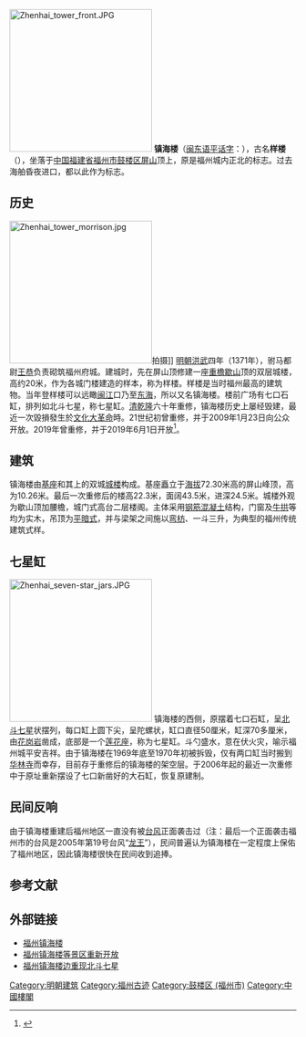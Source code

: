 {{Otheruses|subject=福州的镇海楼|other=其他叫镇海楼的建筑|镇海楼}}
[[File:Zhenhai_tower_front.JPG|250px]]
'''镇海楼'''（[[闽东语|闽东语]][[平话字|平话字]]：{{lang|cdo|Déng-hāi-lèu}}），古名'''样楼'''（{{lang|cdo|Iông-lèu}}），坐落于[[中国|中国]][[福建省|福建省]][[福州市|福州市]][[鼓楼区_(福州市)|鼓楼区]][[屏山_(福州)|屏山]]顶上，原是福州城内正北的标志。过去海舶昏夜进口，都以此作为标志。

== 历史 ==
[[File:Zhenhai_tower_morrison.jpg|250px]]拍摄]]
[[明朝|明朝]][[洪武|洪武]]四年（1371年），驸马都尉[[王恭|王恭]]负责砌筑福州府城。建城时，先在屏山顶修建一座[[重檐歇山|重檐歇山]]顶的双层城楼，高约20米，作为各城门楼建造的样本，称为样楼。样楼是当时福州最高的建筑物。当年登样楼可以远瞰[[闽江|闽江]]口乃至[[东海|东海]]，所以又名镇海楼。楼前广场有七口石缸，排列如北斗七星，称七星缸。[[清|清]][[乾隆|乾隆]]六十年重修，镇海楼历史上屡经毁建，最近一次毀損發生於[[文化大革命|文化大革命]]時。21世纪初曾重修，并于2009年1月23日向公众开放。2019年曾重修，并于2019年6月1日开放<ref>{{cite news|title=好消息！明起镇海楼重新开放！还能夜游啦！|url=http://news.fznews.com.cn/dsxw/20190531/5cf08ec02d820.shtml|date=2019-05-31|author=鼓楼文体|publisher=福州新闻网|editor=马春林}}</ref>。

== 建筑 ==
镇海楼由[[基座|基座]]和其上的双城[[城楼|城楼]]构成。基座矗立于[[海拔|海拔]]72.30米高的屏山峰顶，高为10.26米。最后一次重修后的楼高22.3米，面阔43.5米，进深24.5米。城楼外观为歇山顶加腰檐，城门式高台二层楼阁。主体采用[[钢筋混凝土|钢筋混凝土]]结构，门窗及[[牛拱|牛拱]]等均为实木，吊顶为[[平暗式|平暗式]]，并与梁架之间施以[[弯枋|弯枋]]、一斗三升，为典型的福州传统建筑式样。

== 七星缸 ==
[[File:Zhenhai_seven-star_jars.JPG|250px]]
镇海楼的西侧，原摆着七口石缸，呈[[北斗七星|北斗七星]]状摆列，每口缸上圆下尖，呈陀螺状，缸口直径50厘米，缸深70多厘米，由[[花岗岩|花岗岩]]凿成，底部是一个[[莲花座|莲花座]]，称为七星缸。斗勺盛水，意在伏火灾，喻示福州城平安吉祥。由于镇海楼在1969年底至1970年初被拆毁，仅有两口缸当时搬到[[华林寺_(福州)|华林寺]]而幸存，目前存于重修后的镇海楼的架空层。于2006年起的最近一次重修中于原址重新摆设了七口新凿好的大石缸，恢复原建制。

== 民间反响 ==
由于镇海楼重建后福州地区一直没有被[[台风|台风]]正面袭击过（注：最后一个正面袭击福州市的台风是2005年第19号台风“[[颱風龍王_(2005年)|龙王]]”），民间普遍认为镇海楼在一定程度上保佑了福州地区，因此镇海楼很快在民间收到追捧。

==参考文献==
{{reflist}}
== 外部链接 ==

* [http://news.fznews.com.cn/zt/2007/zhlnwzl/2007-9-28/2007928GAlNAnGUxw17927.shtml 福州镇海楼]
* [https://web.archive.org/web/20090129223115/http://news.xinhuanet.com/newscenter/2009-01/23/content_10708782.htm 福州镇海楼等景区重新开放]
* [http://www.am765.com/mnradio/mnxy/200801/t20080111_322532.htm 福州镇海楼边重现北斗七星]{{dead link|date=2018年5月 |bot=InternetArchiveBot |fix-attempted=yes }}

{{福州}}

[[Category:明朝建筑|Category:明朝建筑]]
[[Category:福州古迹|Category:福州古迹]]
[[Category:鼓楼区_(福州市)|Category:鼓楼区 (福州市)]]
[[Category:中國樓閣|Category:中國樓閣]]